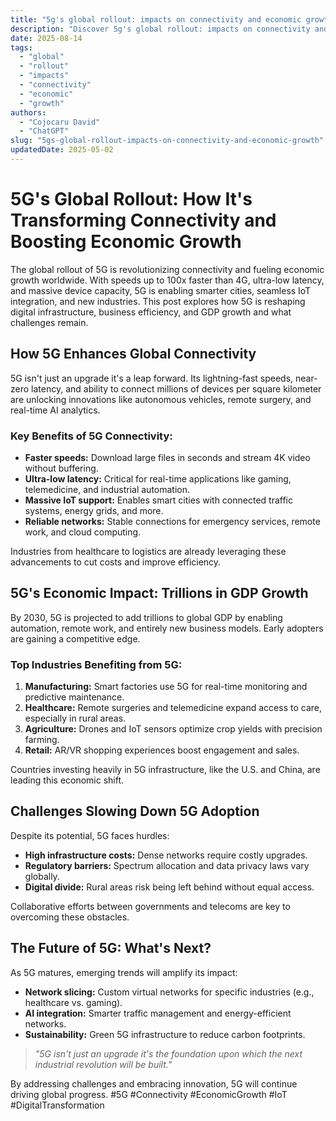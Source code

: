 ```yaml
---
title: "5g's global rollout: impacts on connectivity and economic growth"
description: "Discover 5g's global rollout: impacts on connectivity and economic growth with this in-depth guide, providing actionable insights and practical tips to boost your knowledge and results."
date: 2025-08-14
tags:
  - "global"
  - "rollout"
  - "impacts"
  - "connectivity"
  - "economic"
  - "growth"
authors:
  - "Cojocaru David"
  - "ChatGPT"
slug: "5gs-global-rollout-impacts-on-connectivity-and-economic-growth"
updatedDate: 2025-05-02
---
```

# 5G's Global Rollout: How It's Transforming Connectivity and Boosting Economic Growth  

The global rollout of 5G is revolutionizing connectivity and fueling economic growth worldwide. With speeds up to 100x faster than 4G, ultra-low latency, and massive device capacity, 5G is enabling smarter cities, seamless IoT integration, and new industries. This post explores how 5G is reshaping digital infrastructure, business efficiency, and GDP growth and what challenges remain.  

## How 5G Enhances Global Connectivity  

5G isn't just an upgrade it's a leap forward. Its lightning-fast speeds, near-zero latency, and ability to connect millions of devices per square kilometer are unlocking innovations like autonomous vehicles, remote surgery, and real-time AI analytics.  

### Key Benefits of 5G Connectivity:  
- **Faster speeds:** Download large files in seconds and stream 4K video without buffering.  
- **Ultra-low latency:** Critical for real-time applications like gaming, telemedicine, and industrial automation.  
- **Massive IoT support:** Enables smart cities with connected traffic systems, energy grids, and more.  
- **Reliable networks:** Stable connections for emergency services, remote work, and cloud computing.  

Industries from healthcare to logistics are already leveraging these advancements to cut costs and improve efficiency.  

## 5G's Economic Impact: Trillions in GDP Growth  

By 2030, 5G is projected to add trillions to global GDP by enabling automation, remote work, and entirely new business models. Early adopters are gaining a competitive edge.  

### Top Industries Benefiting from 5G:  
1. **Manufacturing:** Smart factories use 5G for real-time monitoring and predictive maintenance.  
2. **Healthcare:** Remote surgeries and telemedicine expand access to care, especially in rural areas.  
3. **Agriculture:** Drones and IoT sensors optimize crop yields with precision farming.  
4. **Retail:** AR/VR shopping experiences boost engagement and sales.  

Countries investing heavily in 5G infrastructure, like the U.S. and China, are leading this economic shift.  

## Challenges Slowing Down 5G Adoption  

Despite its potential, 5G faces hurdles:  
- **High infrastructure costs:** Dense networks require costly upgrades.  
- **Regulatory barriers:** Spectrum allocation and data privacy laws vary globally.  
- **Digital divide:** Rural areas risk being left behind without equal access.  

Collaborative efforts between governments and telecoms are key to overcoming these obstacles.  

## The Future of 5G: What's Next?  

As 5G matures, emerging trends will amplify its impact:  
- **Network slicing:** Custom virtual networks for specific industries (e.g., healthcare vs. gaming).  
- **AI integration:** Smarter traffic management and energy-efficient networks.  
- **Sustainability:** Green 5G infrastructure to reduce carbon footprints.  

> _"5G isn't just an upgrade it's the foundation upon which the next industrial revolution will be built."_  

By addressing challenges and embracing innovation, 5G will continue driving global progress. #5G #Connectivity #EconomicGrowth #IoT #DigitalTransformation  